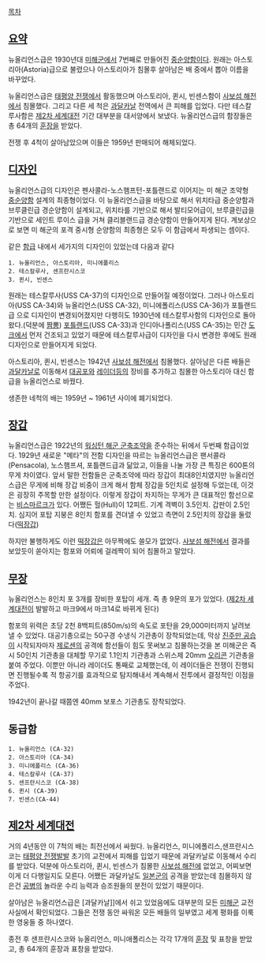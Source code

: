 [[목차]]
== [[요약]] ==
뉴올리언스급은 1930년대 [[미해군]]에서 7번째로 만들어진 [[중순양함]]이다. 원래는 아스토리아(Astoria)급으로 불렸으나 아스토리아가 침몰후 살아남은 배 중에서 뽑아 이름을 바꾸었다.

뉴올리언스급은 [[태평양 전쟁]]에서 활동했으며 아스토리아, 퀸시, 빈센스함이 [[사보섬 해전]]에서 침몰했다. 그리고 다른 세 척은 [[과달카날]] 전역에서 큰 피해를 입었다. 다만 테스칼루사함은 [[제2차 세계대전]] 기간 대부분을 대서양에서 보냈다. 뉴올리언스급의 함장들은 총 64개의 [[훈장]]을 받았다.

전쟁 후 4척이 살아남았으며 이들은 1959년 판매되어 해체되었다.

== [[디자인]] ==
뉴올리언스급의 디자인은 펜사콜라-노스햄프턴-포틀랜드로 이어지는 미 해군 조약형 [[중순양함]] 설계의 최종형이었다. 이 뉴올리언스급을 바탕으로 해서 위치타급 중순양함과 브루클린급 경순양함이 설계되고, 위치타를 기반으로 해서 발티모어급이, 브루클린급을 기반으로 세인트 루이스 급을 거쳐 클리블랜드급 경순양함이 만들어지게 된다. 계보상으로 보면 미 해군의 포격 중시형 순양함의 최종형은 모두 이 함급에서 파생되는 셈이다.

같은 [[함급]] 내에서 세가지의 디자인이 있었는데 다음과 같다

 1. 뉴올리언스, 아스토리아, 미니에폴리스
 2. 테스칼루사, 센프란시스코
 3. 퀸시, 빈센스

원래는 테스칼루사(USS CA-37)의 디자인으로 만들어질 예정이었다. 그러나 아스토리아(USS CA-34)와 뉴올리언스(USS CA-32), 미니에폴리스(USS CA-36)가 포틀랜드급 으로 디자인이 변경되어졌지만 다행히도 1930년에 테스칼루사함의 디자인으로 돌아왔다.(덕분에 [[짬뽕]]) [[포틀랜드]](USS CA-33)과 인디아나폴리스(USS CA-35)는 민간 [[도크]]에서 먼저 건조되고 있었기 때문에 테스칼루사급이 디자인을 다시 변경한 후에도 원래 디자인으로 만들어지게 되었다.

아스토리아, 퀸시, 빈센스는 1942년 [[사보섬 해전]]에서 침몰했다. 살아남은 다른 배들은 [[과달카날]]로 이동해서 [[대공포]]와 [[레이더]]등의 장비를 추가하고 침몰한 아스토리아 대신 함급을 뉴올리언스로 바꿨다.

생존한 네척의 배는 1959년 ~ 1961년 사이에 폐기되었다.
== [[장갑]] ==
뉴올리언스급은 1922년의 [[워싱턴 해군 군축조약]]을 준수하는 뒤에서 두번째 함급이었다. 1929년 새로운 "메타"의 전함 디자인을 따르는 뉴올리언스급은 팬서콜라(Pensacola), 노스햄프셔, 포틀랜드급과 닮았고, 이들을 나눌 가장 큰 특징은 600톤의 무게 차이였다. 앞서 말한 전함들은 군축조약에 따라 장갑이 최대8인치였지만 뉴올리언스급은 무게에 비해 장갑 비중이 크게 해서 함체 장갑을 5인치로 설정해 두었는데, 이것은 굉장히 주목할 만한 설정이다. 이렇게 장갑이 차지하는 무게가 큰 대표적인 함선으로는 [[비스마르크]]가 있다. 어쨌든 헐(Hull)이 12피트. 기계 격벽이 3.5인치. 갑판이 2.5인치. 심지어 포탑 지붕은 8인치 함포를 견뎌낼 수 있었고 측면이 2.5인치의 장갑을 둘렀다([[떡장갑]])

하지만 불행하게도 이런 [[떡장갑]]은 아무짝에도 쓸모가 없었다. [[사보섬 해전]]에서 결과를 보았듯이 쏟아지는 함포와 어뢰에 걸레짝이 되어 침몰하고 말았다.

== [[무장]] ==
뉴올리언스는 8인치 포 3개를 장비한 포탑이 세개. 즉 총 9문의 포가 있었다. ([[제2차 세계대전]]이 발발하고 마크9에서 마크14로 바뀌게 된다)

함포의 위력은 초당 2천 8백피트(850m/s)의 속도로 포탄을 29,000미터까지 날려보낼 수 있었다. 대공기총으로는 50구경 수냉식 기관총이 장착되었는데, 막상 [[진주만 공습]]이 시작되자마자 [[제로센]]의 공격에 함선들이 힘도 못써보고 침몰하는것을 본 미해군은 즉시 50인치 기관총을 대체할 무기로 1.1인치 기관총과 스위스제 20mm [[오리콘]] 기관총을 붙여 주었다. 이뿐만 아니라 레이더도 통째로 교체했는데, 이 레이더들은 전쟁이 진행되면 진행될수록 적 항공기를 효과적으로 탐지해내서 계속해서 전투에서 결정적인 이점을 주었다.

1942년이 끝나갈 때쯤엔 40mm 보포스 기관총도 장착되었다.

== 동급함 ==

 1. 뉴올리언스 (CA-32)
 2. 아스토리아 (CA-34)
 3. 미니에폴리스 (CA-36)
 4. 테스칼루사 (CA-37)
 5. 센프란시스코 (CA-38)
 6. 퀸시 (CA-39)
 7. 빈센스(CA-44)

== [[제2차 세계대전]] ==
거의 4년동안 이 7척의 배는 최전선에서 싸웠다. 뉴올리언스, 미니에폴리스,샌프란시스코는 [[태평양 전쟁]]발발 초기의 교전에서 피해를 입었기 때문에 과달카날로 이동해서 수리를 받았다. 덕분에 아스토리아, 퀸시, 빈센스가 침몰한 [[사보섬 해전]]에 없었고, 어찌보면 이게 더 다행일지도 모른다. 어쨌든 과달카날도 [[일본군]]의 공격을 받았는데 침몰하지 않은건 [[공병]]의 놀라운 수리 능력과 승조원들의 분전이 있었기 때문이다. 

살아남은 뉴올리언스급은 [과달카날]]에서 쉬고 있었음에도 대부분의 모든 [[미해군]] 교전 사실에서 확인되었다. 그들은 전쟁 동안 싸워온 모든 배들의 일부였고 세계 평화를 이룩한 영웅들 중 하나였다. 

종전 후 샌프란시스코와 뉴올리언스, 미니애폴리스는 각각 17개의 [[훈장]] 및 표창을 받았고, 총 64개의 훈장과 표창을 받았다.
